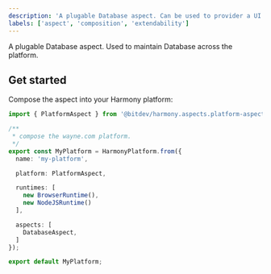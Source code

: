 ```yaml
---
description: 'A plugable Database aspect. Can be used to provider a UI and API.'
labels: ['aspect', 'composition', 'extendability']
---
```


A plugable Database aspect. Used to maintain Database across the platform.

## Get started

Compose the aspect into your Harmony platform:

```ts
import { PlatformAspect } from '@bitdev/harmony.aspects.platform-aspect';

/**
 * compose the wayne.com platform.
 */    
export const MyPlatform = HarmonyPlatform.from({
  name: 'my-platform',

  platform: PlatformAspect,

  runtimes: [
    new BrowserRuntime(),
    new NodeJSRuntime()
  ],

  aspects: [
    DatabaseAspect,
  ]
});

export default MyPlatform;
```